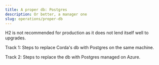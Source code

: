 ```yaml
---
title: A proper db: Postgres
description: Or better, a manager one
slug: operations/proper-db
---
```


H2 is not recommended for production as it does not lend itself well to upgrades.

Track 1: Steps to replace Corda's db with Postgres on the same machine.

Track 2: Steps to replace the db with Postgres managed on Azure.
